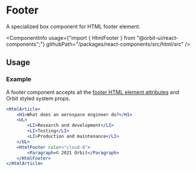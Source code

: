 
<Meta
    title="Html elements/Footer"
    id="html-footer"
/>

# Footer

<Tagline>A specialized <Link href="?path=/docs/box--default-story">box</Link> component for HTML footer element.</Tagline>

<ComponentInfo
    usage={"import { HtmlFooter } from \"@orbit-ui/react-components\";"}
    githubPath="/packages/react-components/src/html/src"
/>

## Usage

### Example

A footer component accepts all the [footer HTML element attributes](https://developer.mozilla.org/en-US/docs/Web/HTML/Element/footer) and Orbit styled system props.

```jsx
<HtmlArticle>
    <H1>What does an aerospace engineer do?</H1>
    <UL>
        <LI>Research and development</LI>
        <LI>Testing</LI>
        <LI>Production and maintenance</LI>
    </UL>
    <HtmlFooter color="cloud-8">
        <Paragraph>© 2021 Orbit</Paragraph>
    </HtmlFooter>
</HtmlArticle>
```
